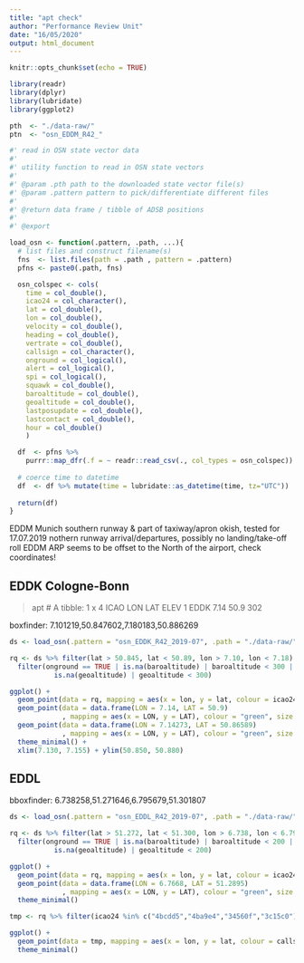 ---
title: "apt check"
author: "Performance Review Unit"
date: "16/05/2020"
output: html_document
---

```{r setup, include=FALSE}
knitr::opts_chunk$set(echo = TRUE)
```
```{r, message=FALSE}
library(readr)
library(dplyr)
library(lubridate)
library(ggplot2)
```

```{r}
pth  <- "./data-raw/"
ptn  <- "osn_EDDM_R42_"
```

```{r load_function}
#' read in OSN state vector data
#'
#' utility function to read in OSN state vectors  
#'
#' @param .pth path to the downloaded state vector file(s)
#' @param .pattern pattern to pick/differentiate different files
#'
#' @return data frame / tibble of ADSB positions
#'
#' @export

load_osn <- function(.pattern, .path, ...){
  # list files and construct filename(s)
  fns  <- list.files(path = .path , pattern = .pattern)
  pfns <- paste0(.path, fns)

  osn_colspec <- cols(
    time = col_double(),
    icao24 = col_character(),
    lat = col_double(),
    lon = col_double(),
    velocity = col_double(),
    heading = col_double(),
    vertrate = col_double(),
    callsign = col_character(),
    onground = col_logical(),
    alert = col_logical(),
    spi = col_logical(),
    squawk = col_double(),
    baroaltitude = col_double(),
    geoaltitude = col_double(),
    lastposupdate = col_double(),
    lastcontact = col_double(),
    hour = col_double()
    )

  df  <- pfns %>% 
    purrr::map_dfr(.f = ~ readr::read_csv(., col_types = osn_colspec))
  
  # coerce time to datetime
  df  <- df %>% mutate(time = lubridate::as_datetime(time, tz="UTC"))
  
  return(df)
}
```

EDDM Munich southern runway & part of taxiway/apron okish, tested for 17.07.2019 
nothern runway arrival/departures, possibly no landing/take-off roll
EDDM ARP seems to be offset to the North of the airport, check coordinates!

## EDDK Cologne-Bonn

> apt
# A tibble: 1 x 4
  ICAO    LON   LAT  ELEV
  <chr> <dbl> <dbl> <dbl>
1 EDDK   7.14  50.9   302

boxfinder: 7.101219,50.847602,7.180183,50.886269

```{r eddk}
ds <- load_osn(.pattern = "osn_EDDK_R42_2019-07", .path = "./data-raw/")

rq <- ds %>% filter(lat > 50.845, lat < 50.89, lon > 7.10, lon < 7.18) %>%
  filter(onground == TRUE | is.na(baroaltitude) | baroaltitude < 300 |
           is.na(geoaltitude) | geoaltitude < 300)

ggplot() +
  geom_point(data = rq, mapping = aes(x = lon, y = lat, colour = icao24), show.legend = FALSE) +
  geom_point(data = data.frame(LON = 7.14, LAT = 50.9)
             , mapping = aes(x = LON, y = LAT), colour = "green", size = 4) +
  geom_point(data = data.frame(LON = 7.14273, LAT = 50.86589)
             , mapping = aes(x = LON, y = LAT), colour = "green", size = 4) +
  theme_minimal() +
  xlim(7.130, 7.155) + ylim(50.850, 50.880)
```

## EDDL

bboxfinder: 6.738258,51.271646,6.795679,51.301807

```{r eddl}
ds <- load_osn(.pattern = "osn_EDDL_R42_2019-07", .path = "./data-raw/")

rq <- ds %>% filter(lat > 51.272, lat < 51.300, lon > 6.738, lon < 6.795) %>%
  filter(onground == TRUE | is.na(baroaltitude) | baroaltitude < 200 |
           is.na(geoaltitude) | geoaltitude < 200)

ggplot() +
  geom_point(data = rq, mapping = aes(x = lon, y = lat, colour = icao24), show.legend = FALSE) +
  geom_point(data = data.frame(LON = 6.7668, LAT = 51.2895)
             , mapping = aes(x = LON, y = LAT), colour = "green", size = 4) +
  theme_minimal()
```

```{r}
tmp <- rq %>% filter(icao24 %in% c("4bcdd5","4ba9e4","34560f","3c15c0"))

ggplot() +
  geom_point(data = tmp, mapping = aes(x = lon, y = lat, colour = callsign)) +
  theme_minimal()
```


